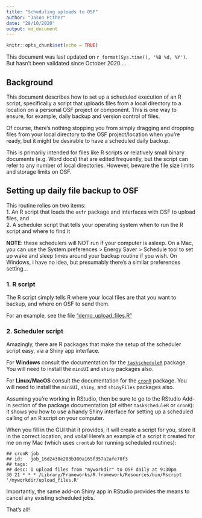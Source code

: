 ```yaml
---
title: "Scheduling uploads to OSF"
author: "Jason Pither"
date: "28/10/2020"
output: md_document
---
```


```r
knitr::opts_chunk$set(echo = TRUE)
```

This document was last updated on `r format(Sys.time(), '%B %d, %Y')`.  But hasn't been validated since October 2020....

## Background

This document describes how to set up a scheduled execution of an R script, specifically a script that uploads files from a local directory to a location on a personal OSF project or component. This is one way to ensure, for example, daily backup and version control of files. 

Of course, there's nothing stopping you from simply dragging and dropping files from your local directory to the OSF project/location when you're ready, but it might be desirable to have a scheduled daily backup.  

This is primarily intended for files like R scripts or relatively small binary documents (e.g. Word docs) that are edited frequently, but the script can refer to any number of local directories.  However, beware the file size limits and storage limits on OSF.  

## Setting up daily file backup to OSF

This routine relies on two items:  
1. An R script that loads the `osfr` package and interfaces with OSF to upload files, and   
2. A scheduler script that tells your operating system when to run the R script and where to find it

**NOTE**: these schedulers will NOT run if your computer is asleep. On a Mac, you can use the System preferences > Energy Saver > Schedule tool to set up wake and sleep times around your backup routine if you wish.  On Windows, i have no idea, but presumably there's a similar preferences setting...

### 1. R script

The R script simply tells R where your local files are that you want to backup, and where on OSF to send them.  

For an example, see the file ["demo_upload_files.R"](https://osf.io/apdgv/)

### 2. Scheduler script

Amazingly, there are R packages that make the setup of the scheduler script easy, via a Shiny app interface.

For **Windows** consult the documentation for the [`taskscheduleR`](https://github.com/bnosac/taskscheduleR) package.
You will need to install the `miniUI` and `shiny` packages also.

For **Linux/MacOS** consult the documentation for the [`cronR`](https://cran.r-project.org/web/packages/cronR/vignettes/cronR.html) package.
You will need to install the `miniUI`, `shiny`, and `shinyFiles` packages also.

Assuming you're working in RStudio, then be sure to go to the RStudio Add-in section of the package documentation (of either `taskscheduleR` or `cronR`): it shows you how to use a handy Shiny interface for setting up a scheduled calling of an R script on your computer.

When you fill in the GUI that it provides, it will create a script for you, store it in the correct location, and voila!  Here's an example of a script it created for me on my Mac (which uses `crontab` for running scheduled routines):

```
## cronR job
## id:   job_16d2438e283b300a165f357a2afe70f3
## tags: 
## desc: I upload files from "myworkdir" to OSF daily at 9:30pm
30 21 * * * /Library/Frameworks/R.framework/Resources/bin/Rscript '/myworkdir/upload_files.R'
```

Importantly, the same add-on Shiny app in RStudio provides the means to cancel any existing scheduled jobs.  

That's all!

